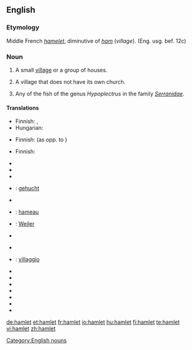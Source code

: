 {{see|Hamlet}}
==English==

===Etymology===
Middle French ''[[hamelet]]'', diminutive of ''[[ham]]'' (''village''). (Eng. usg. bef. 12c)

===Noun===
{{en-noun}}

# A small [[village]] or a group of houses.
# {{UK}} A village that does not have its own church.
# Any of the fish of the genus ''Hypoplectrus'' in the family ''[[Serranidae]]''.

====Translations====
{{trans-top|small village}}
* Finnish: {{t|fi|kyläpahanen}}, {{t|fi|taloryhmä}}
* Hungarian: {{t|hu|falucska}}
{{trans-mid}}
{{trans-bottom}}

{{trans-top|village without its own church}}
* Finnish: {{t|fi|kylä}} (as opp. to {{t|fi|kirkonkylä}})
{{trans-mid}}
{{trans-bottom}}

{{trans-top|fish}}
* Finnish: {{t|fi|kylä}}
{{trans-mid}}
{{trans-bottom}}

{{checktrans-top}}
* {{trreq|Basque}}
* {{trreq|Chinese}}
* {{trreq|Danish}}
* {{ttbc|Dutch}}: [[gehucht]] {{n}}
* {{trreq|Esperanto}}
* {{ttbc|French}}: [[hameau]] {{m}}
* {{ttbc|German}}: [[Weiler]] {{m}}
* {{trreq|Greek}}
{{checktrans-mid}}
* {{trreq|Irish}}
* {{ttbc|Italian}}: [[villaggio]] {{m}}
* {{trreq|Japanese}}
* {{trreq|Latin}}
* {{trreq|Old English}}
* {{trreq|Russian}}
* {{trreq|Spanish}}
* {{trreq|Swedish}}
* {{trreq|Welsh}}
{{checktrans-bottom}}

[[Category:English nouns]]

[[de:hamlet]]
[[et:hamlet]]
[[fr:hamlet]]
[[io:hamlet]]
[[hu:hamlet]]
[[fi:hamlet]]
[[te:hamlet]]
[[vi:hamlet]]
[[zh:hamlet]]
